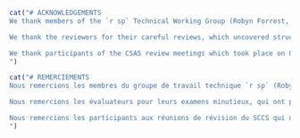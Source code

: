 ```r
cat("# ACKNOWLEDGEMENTS
We thank members of the `r sp` Technical Working Group (Robyn Forrest, Rowan Haigh, Paul Starr, Diedre Finn, Rob Tadey, Bruce Turris, and Brian Mose) for their valuable advice and insights throughout this project. We thank members of the Sclerochronology Laboratory at the Pacifc Biological Station for their processing of `r sp` otoliths.

We thank the reviewers for their careful reviews, which uncovered structural issues that would have otherwise been missed. This highlights the importance of independent peer review in the advisory process.

We thank participants of the CSAS review meetings which took place on Oct. 19--20 and December 5, 2022 for their studious and thoughtful comments and requests. Thanks to Shannon Obradovich for chairing the meeting.
")
```

```r
cat("# REMERCIEMENTS
Nous remercions les membres du groupe de travail technique `r sp` (Robyn Forrest, Rowan Haigh, Paul Starr, Diedre Finn, Rob Tadey, Bruce Turris et Brian Mose) pour leurs précieux conseils et leurs idées tout au long de ce projet. Nous remercions les membres du laboratoire de sclérochronologie de la Station biologique du Pacifique pour le traitement des otolithes de `r sp`.

Nous remercions les évaluateurs pour leurs examens minutieux, qui ont permis de découvrir des problèmes structurels qui n'auraient pas été détectés autrement. Cela souligne l'importance d'un examen indépendant par les pairs dans le processus consultatif.

Nous remercions les participants aux réunions de révision du SCCS qui ont eu lieu les 19 et 20 octobre et le 5 décembre 2022 pour leurs commentaires et demandes studieux et réfléchis. Nous remercions Shannon Obradovich pour avoir présidé la réunion.
")
```
